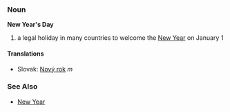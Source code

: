 === Noun ===
'''New Year's Day'''
# a legal holiday in many countries to welcome the [[New Year]] on January 1
==== Translations ====
*Slovak: [[Nový rok]] ''m''
=== See Also ===
* [[New Year]]